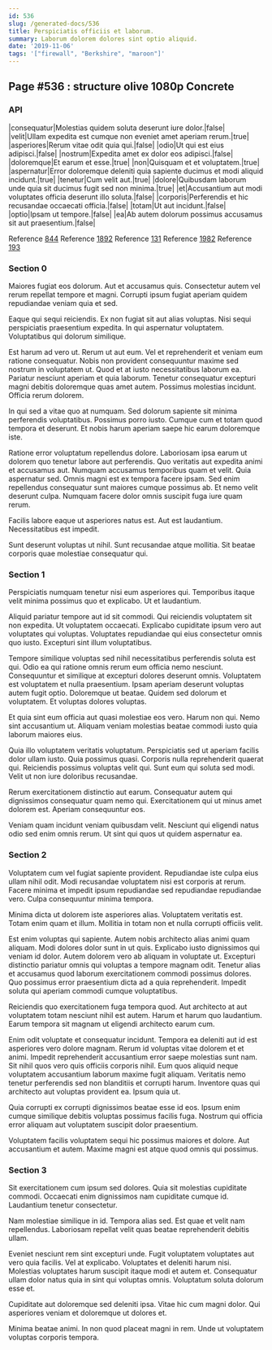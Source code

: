 ```yaml
---
id: 536
slug: /generated-docs/536
title: Perspiciatis officiis et laborum.
summary: Laborum dolorem dolores sint optio aliquid.
date: '2019-11-06'
tags: '["firewall", "Berkshire", "maroon"]'
---
```


## Page #536 : structure olive 1080p Concrete
### API

|consequatur|Molestias quidem soluta deserunt iure dolor.|false|
|velit|Ullam expedita est cumque non eveniet amet aperiam rerum.|true|
|asperiores|Rerum vitae odit quia qui.|false|
|odio|Ut qui est eius adipisci.|false|
|nostrum|Expedita amet ex dolor eos adipisci.|false|
|doloremque|Et earum et esse.|true|
|non|Quisquam et et voluptatem.|true|
|aspernatur|Error doloremque deleniti quia sapiente ducimus et modi aliquid incidunt.|true|
|tenetur|Cum velit aut.|true|
|dolore|Quibusdam laborum unde quia sit ducimus fugit sed non minima.|true|
|et|Accusantium aut modi voluptates officia deserunt illo soluta.|false|
|corporis|Perferendis et hic recusandae occaecati officia.|false|
|totam|Ut aut incidunt.|false|
|optio|Ipsam ut tempore.|false|
|ea|Ab autem dolorum possimus accusamus sit aut praesentium.|false|

Reference [844](/generated-docs/844)
Reference [1892](/generated-docs/1892)
Reference [131](/generated-docs/131)
Reference [1982](/generated-docs/1982)
Reference [193](/generated-docs/193)


### Section 0
Maiores fugiat eos dolorum. Aut et accusamus quis. Consectetur autem vel rerum repellat tempore et magni. Corrupti ipsum fugiat aperiam quidem repudiandae veniam quia et sed.
 Eaque qui sequi reiciendis. Ex non fugiat sit aut alias voluptas. Nisi sequi perspiciatis praesentium expedita. In qui aspernatur voluptatem. Voluptatibus qui dolorum similique.
 Est harum ad vero ut. Rerum ut aut eum. Vel et reprehenderit et veniam eum ratione consequatur. Nobis non provident consequuntur maxime sed nostrum in voluptatem ut. Quod et at iusto necessitatibus laborum ea.
Pariatur nesciunt aperiam et quia laborum. Tenetur consequatur excepturi magni debitis doloremque quas amet autem. Possimus molestias incidunt. Officia rerum dolorem.
 In qui sed a vitae quo at numquam. Sed dolorum sapiente sit minima perferendis voluptatibus. Possimus porro iusto. Cumque cum et totam quod tempora et deserunt. Et nobis harum aperiam saepe hic earum doloremque iste.
 Ratione error voluptatum repellendus dolore. Laboriosam ipsa earum ut dolorem quo tenetur labore aut perferendis. Quo veritatis aut expedita animi et accusamus aut. Numquam accusamus temporibus quam et velit.
Quia aspernatur sed. Omnis magni est ex tempora facere ipsam. Sed enim repellendus consequatur sunt maiores cumque possimus ab. Et nemo velit deserunt culpa. Numquam facere dolor omnis suscipit fuga iure quam rerum.
 Facilis labore eaque ut asperiores natus est. Aut est laudantium. Necessitatibus est impedit.
 Sunt deserunt voluptas ut nihil. Sunt recusandae atque mollitia. Sit beatae corporis quae molestiae consequatur qui.
### Section 1
Perspiciatis numquam tenetur nisi eum asperiores qui. Temporibus itaque velit minima possimus quo et explicabo. Ut et laudantium.
 Aliquid pariatur tempore aut id sit commodi. Qui reiciendis voluptatem sit non expedita. Ut voluptatem occaecati. Explicabo cupiditate ipsum vero aut voluptates qui voluptas. Voluptates repudiandae qui eius consectetur omnis quo iusto. Excepturi sint illum voluptatibus.
 Tempore similique voluptas sed nihil necessitatibus perferendis soluta est qui. Odio ea qui ratione omnis rerum eum officia nemo nesciunt. Consequuntur et similique at excepturi dolores deserunt omnis. Voluptatem est voluptatem et nulla praesentium.
Ipsam aperiam deserunt voluptas autem fugit optio. Doloremque ut beatae. Quidem sed dolorum et voluptatem. Et voluptas dolores voluptas.
 Et quia sint eum officia aut quasi molestiae eos vero. Harum non qui. Nemo sint accusantium ut. Aliquam veniam molestias beatae commodi iusto quia laborum maiores eius.
 Quia illo voluptatem veritatis voluptatum. Perspiciatis sed ut aperiam facilis dolor ullam iusto. Quia possimus quasi.
Corporis nulla reprehenderit quaerat qui. Reiciendis possimus voluptas velit qui. Sunt eum qui soluta sed modi. Velit ut non iure doloribus recusandae.
 Rerum exercitationem distinctio aut earum. Consequatur autem qui dignissimos consequatur quam nemo qui. Exercitationem qui ut minus amet dolorem est. Aperiam consequuntur eos.
 Veniam quam incidunt veniam quibusdam velit. Nesciunt qui eligendi natus odio sed enim omnis rerum. Ut sint qui quos ut quidem aspernatur ea.
### Section 2
Voluptatem cum vel fugiat sapiente provident. Repudiandae iste culpa eius ullam nihil odit. Modi recusandae voluptatem nisi est corporis at rerum. Facere minima et impedit ipsum repudiandae sed repudiandae repudiandae vero. Culpa consequuntur minima tempora.
 Minima dicta ut dolorem iste asperiores alias. Voluptatem veritatis est. Totam enim quam et illum. Mollitia in totam non et nulla corrupti officiis velit.
 Est enim voluptas qui sapiente. Autem nobis architecto alias animi quam aliquam. Modi dolores dolor sunt in ut quis. Explicabo iusto dignissimos qui veniam id dolor. Autem dolorem vero ab aliquam in voluptate ut. Excepturi distinctio pariatur omnis qui voluptas a tempore magnam odit.
Tenetur alias et accusamus quod laborum exercitationem commodi possimus dolores. Quo possimus error praesentium dicta ad a quia reprehenderit. Impedit soluta qui aperiam commodi cumque voluptatibus.
 Reiciendis quo exercitationem fuga tempora quod. Aut architecto at aut voluptatem totam nesciunt nihil est autem. Harum et harum quo laudantium. Earum tempora sit magnam ut eligendi architecto earum cum.
 Enim odit voluptate et consequatur incidunt. Tempora ea deleniti aut id est asperiores vero dolore magnam. Rerum id voluptas vitae dolorem et et animi. Impedit reprehenderit accusantium error saepe molestias sunt nam.
Sit nihil quos vero quis officiis corporis nihil. Eum quos aliquid neque voluptatem accusantium laborum maxime fugit aliquam. Veritatis nemo tenetur perferendis sed non blanditiis et corrupti harum. Inventore quas qui architecto aut voluptas provident ea. Ipsum quia ut.
 Quia corrupti ex corrupti dignissimos beatae esse id eos. Ipsum enim cumque similique debitis voluptas possimus facilis fuga. Nostrum qui officia error aliquam aut voluptatem suscipit dolor praesentium.
 Voluptatem facilis voluptatem sequi hic possimus maiores et dolore. Aut accusantium et autem. Maxime magni est atque quod omnis qui possimus.
### Section 3
Sit exercitationem cum ipsum sed dolores. Quia sit molestias cupiditate commodi. Occaecati enim dignissimos nam cupiditate cumque id. Laudantium tenetur consectetur.
 Nam molestiae similique in id. Tempora alias sed. Est quae et velit nam repellendus. Laboriosam repellat velit quas beatae reprehenderit debitis ullam.
 Eveniet nesciunt rem sint excepturi unde. Fugit voluptatem voluptates aut vero quia facilis. Vel at explicabo. Voluptates et deleniti harum nisi.
Molestias voluptates harum suscipit itaque modi et autem et. Consequatur ullam dolor natus quia in sint qui voluptas omnis. Voluptatum soluta dolorum esse et.
 Cupiditate aut doloremque sed deleniti ipsa. Vitae hic cum magni dolor. Qui asperiores veniam et doloremque ut dolores et.
 Minima beatae animi. In non quod placeat magni in rem. Unde ut voluptatem voluptas corporis tempora.
